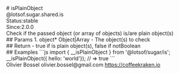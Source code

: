 <div class="docmap-mdx">
# isPlainObject
<div class="_namespace">@lotsof.sugar.shared.is</div>
<div class="_metas">
<div class="_status"><span class="_status-label">Status:</span><span class="_status-value -stable">stable</span></div>
<div class="_since"><span class="_since-label">Since:</span><span class="_since-value">2.0.0</span></div>
</div>
<div class="_description">
Check if the passed object (or array of objects) is/are plain object(s)
</div>
<div class="_params">
## Params
1. <span class="_name">object<span class="_required">*</span></span><span class="_default"></span> <span class="_type">Object|Array</span>
   - The object(s) to check
</div>
<div class="_return">
## Return
- <span class="_description">true if is plain object(s), false if not</span><span class="_default"></span><span class="_type">Boolean</span>
</div>
<div class="_examples">
## Examples
```js
import { __isPlainObject } from '@lotsof/sugar/is';
__isPlainObject({ hello: 'world'}); // => true
```
</div>
<div class="_author">
<span class="_name">Olivier Bossel</span>
<span class="_email">olivier.bossel@gmail.com</span>
<a href="https://coffeekraken.io" target="_blank" class="_url">https://coffeekraken.io</a>
</div>
</div>